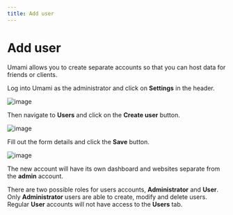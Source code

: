 ```yaml
---
title: Add user
---
```


# Add user

Umami allows you to create separate accounts so that you can host data for friends or clients.

Log into Umami as the administrator and click on **Settings** in the header.

![image](/images/docs/v2/navbar-settings.png)

Then navigate to **Users** and click on the **Create user** button.

![image](/images/docs/v2/user-create.png)

Fill out the form details and click the **Save** button.

![image](/images/docs/v2/user-create-form.png)

The new account will have its own dashboard and websites separate from the **admin** account.

There are two possible roles for users accounts, **Administrator** and **User**.
Only **Administrator** users are able to create, modify and delete users. Regular **User** accounts will not have access
to the **Users** tab.
